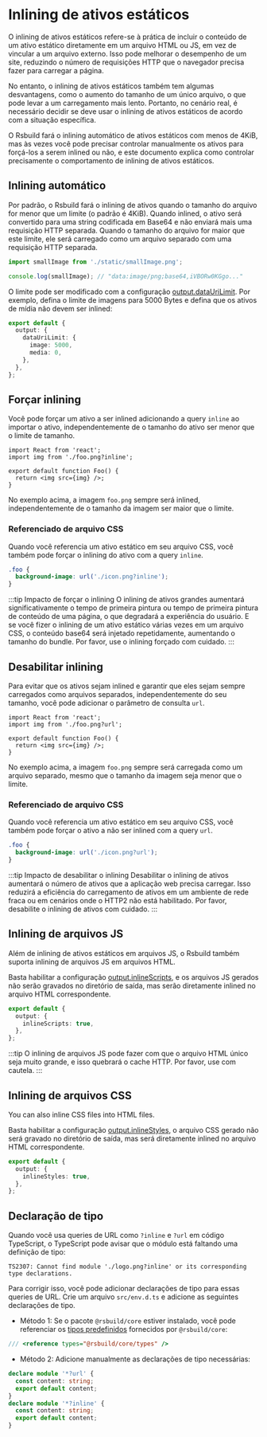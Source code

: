 # Inlining de ativos estáticos

O inlining de ativos estáticos refere-se à prática de incluir o conteúdo de um ativo estático diretamente em um arquivo HTML ou JS, em vez de vincular a um arquivo externo. Isso pode melhorar o desempenho de um site, reduzindo o número de requisições HTTP que o navegador precisa fazer para carregar a página.

No entanto, o inlining de ativos estáticos também tem algumas desvantagens, como o aumento do tamanho de um único arquivo, o que pode levar a um carregamento mais lento. Portanto, no cenário real, é necessário decidir se deve usar o inlining de ativos estáticos de acordo com a situação específica.

O Rsbuild fará o inlining automático de ativos estáticos com menos de 4KiB, mas às vezes você pode precisar controlar manualmente os ativos para forçá-los a serem inlined ou não, e este documento explica como controlar precisamente o comportamento de inlining de ativos estáticos.

## Inlining automático

Por padrão, o Rsbuild fará o inlining de ativos quando o tamanho do arquivo for menor que um limite (o padrão é 4KiB). Quando inlined, o ativo será convertido para uma string codificada em Base64 e não enviará mais uma requisição HTTP separada. Quando o tamanho do arquivo for maior que este limite, ele será carregado como um arquivo separado com uma requisição HTTP separada.

```js
import smallImage from './static/smallImage.png';

console.log(smallImage); // "data:image/png;base64,iVBORw0KGgo..."
```

O limite pode ser modificado com a configuração [output.dataUriLimit](/config/output/data-uri-limit). Por exemplo, defina o limite de imagens para 5000 Bytes e defina que os ativos de mídia não devem ser inlined:

```ts
export default {
  output: {
    dataUriLimit: {
      image: 5000,
      media: 0,
    },
  },
};
```

## Forçar inlining

Você pode forçar um ativo a ser inlined adicionando a query `inline` ao importar o ativo, independentemente de o tamanho do ativo ser menor que o limite de tamanho.

```tsx
import React from 'react';
import img from './foo.png?inline';

export default function Foo() {
  return <img src={img} />;
}
```

No exemplo acima, a imagem `foo.png` sempre será inlined, independentemente de o tamanho da imagem ser maior que o limite.

### Referenciado de arquivo CSS

Quando você referencia um ativo estático em seu arquivo CSS, você também pode forçar o inlining do ativo com a query `inline`.

```css
.foo {
  background-image: url('./icon.png?inline');
}
```

:::tip Impacto de forçar o inlining
O inlining de ativos grandes aumentará significativamente o tempo de primeira pintura ou tempo de primeira pintura de conteúdo de uma página, o que degradará a experiência do usuário. E se você fizer o inlining de um ativo estático várias vezes em um arquivo CSS, o conteúdo base64 será injetado repetidamente, aumentando o tamanho do bundle. Por favor, use o inlining forçado com cuidado.
:::

## Desabilitar inlining

Para evitar que os ativos sejam inlined e garantir que eles sejam sempre carregados como arquivos separados, independentemente do seu tamanho, você pode adicionar o parâmetro de consulta `url`.

```tsx
import React from 'react';
import img from './foo.png?url';

export default function Foo() {
  return <img src={img} />;
}
```

No exemplo acima, a imagem `foo.png` sempre será carregada como um arquivo separado, mesmo que o tamanho da imagem seja menor que o limite.

### Referenciado de arquivo CSS

Quando você referencia um ativo estático em seu arquivo CSS, você também pode forçar o ativo a não ser inlined com a query `url`.

```css
.foo {
  background-image: url('./icon.png?url');
}
```

:::tip Impacto de desabilitar o inlining
Desabilitar o inlining de ativos aumentará o número de ativos que a aplicação web precisa carregar. Isso reduzirá a eficiência do carregamento de ativos em um ambiente de rede fraca ou em cenários onde o HTTP2 não está habilitado. Por favor, desabilite o inlining de ativos com cuidado.
:::

## Inlining de arquivos JS

Além de inlining de ativos estáticos em arquivos JS, o Rsbuild também suporta inlining de arquivos JS em arquivos HTML.

Basta habilitar a configuração [output.inlineScripts](/config/output/inline-scripts), e os arquivos JS gerados não serão gravados no diretório de saída, mas serão diretamente inlined no arquivo HTML correspondente.

```ts
export default {
  output: {
    inlineScripts: true,
  },
};
```

:::tip
O inlining de arquivos JS pode fazer com que o arquivo HTML único seja muito grande, e isso quebrará o cache HTTP. Por favor, use com cautela.
:::

## Inlining de arquivos CSS

You can also inline CSS files into HTML files.

Basta habilitar a configuração [output.inlineStyles](/config/output/inline-styles), o arquivo CSS gerado não será gravado no diretório de saída, mas será diretamente inlined no arquivo HTML correspondente.

```ts
export default {
  output: {
    inlineStyles: true,
  },
};
```

## Declaração de tipo

Quando você usa queries de URL como `?inline` e `?url` em código TypeScript, o TypeScript pode avisar que o módulo está faltando uma definição de tipo:

```
TS2307: Cannot find module './logo.png?inline' or its corresponding type declarations.
```

Para corrigir isso, você pode adicionar declarações de tipo para essas queries de URL. Crie um arquivo `src/env.d.ts` e adicione as seguintes declarações de tipo.

- Método 1: Se o pacote `@rsbuild/core` estiver instalado, você pode referenciar os [tipos predefinidos](/guide/basic/typescript#preset-types) fornecidos por `@rsbuild/core`:

```ts
/// <reference types="@rsbuild/core/types" />
```

- Método 2: Adicione manualmente as declarações de tipo necessárias:

```ts
declare module '*?url' {
  const content: string;
  export default content;
}
declare module '*?inline' {
  const content: string;
  export default content;
}
```

